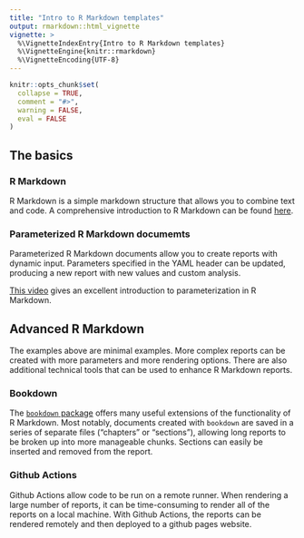 ```yaml
---
title: "Intro to R Markdown templates"
output: rmarkdown::html_vignette
vignette: >
  %\VignetteIndexEntry{Intro to R Markdown templates}
  %\VignetteEngine{knitr::rmarkdown}
  %\VignetteEncoding{UTF-8}
---
```


```r
knitr::opts_chunk$set(
  collapse = TRUE,
  comment = "#>",
  warning = FALSE,
  eval = FALSE
)
```

## The basics

### R Markdown

R Markdown is a simple markdown structure that allows you to combine text and code. A comprehensive introduction to R Markdown can be found [here](https://bookdown.org/yihui/rmarkdown/).

### Parameterized R Markdown documemts

Parameterized R Markdown documents allow you to create reports with dynamic input. Parameters specified in the YAML header can be updated, producing a new report with new values and custom analysis.

[This video](https://www.youtube.com/watch?v=p55q2szc3I8) gives an excellent introduction to parameterization in R Markdown.

## Advanced R Markdown

The examples above are minimal examples. More complex reports can be created with more parameters and more rendering options. There are also additional technical tools that can be used to enhance R Markdown reports. 

### Bookdown

The [`bookdown` package](https://bookdown.org/yihui/bookdown/) offers many useful extensions of the functionality of R Markdown. Most notably, documents created with `bookdown` are saved in a series of separate files ("chapters" or "sections"), allowing long reports to be broken up into more manageable chunks. Sections can easily be inserted and removed from the report. 


### Github Actions

Github Actions allow code to be run on a remote runner. When rendering a large number of reports, it can be time-consuming to render all of the reports on a local machine. With Github Actions, the reports can be rendered remotely and then deployed to a github pages website.

